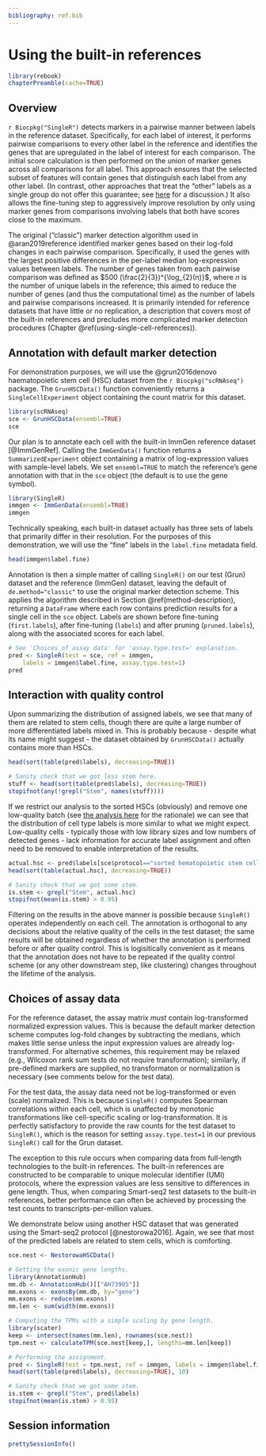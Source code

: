 ```yaml
---
bibliography: ref.bib
---
```


# Using the built-in references

```r
library(rebook)
chapterPreamble(cache=TRUE)
```

## Overview

`r Biocpkg("SingleR")` detects markers in a pairwise manner between labels in the reference dataset.
Specifically, for each label of interest, it performs pairwise comparisons to every other label in the reference
and identifies the genes that are upregulated in the label of interest for each comparison.
The initial score calculation is then performed on the union of marker genes across all comparisons for all label.
This approach ensures that the selected subset of features will contain genes that distinguish each label from any other label.
(In contrast, other approaches that treat the "other" labels as a single group do not offer this guarantee;
see [here](https://osca.bioconductor.org/marker-detection.html#standard-application) for a discussion.)
It also allows the fine-tuning step to aggressively improve resolution by only using marker genes 
from comparisons involving labels that both have scores close to the maximum.

The original ("classic") marker detection algorithm used in @aran2019reference identified marker genes 
based on their log-fold changes in each pairwise comparison.
Specifically, it used the genes with the largest positive differences in the per-label median log-expression values between labels.
The number of genes taken from each pairwise comparison was defined as $500 (\frac{2}{3})^{\log_{2}(n)}$,
where $n$ is the number of unique labels in the reference;
this aimed to reduce the number of genes (and thus the computational time) as the number of labels and pairwise comparisons increased.
It is primarily intended for reference datasets that have little or no replication,
a description that covers most of the built-in references 
and precludes more complicated marker detection procedures (Chapter \@ref(using-single-cell-references)).

## Annotation with default marker detection 

For demonstration purposes, we will use the @grun2016denovo haematopoietic stem cell (HSC)
dataset from the `r Biocpkg("scRNAseq")` package.
The `GrunHSCData()` function conveniently returns a `SingleCellExperiment` 
object containing the count matrix for this dataset.

```r
library(scRNAseq)
sce <- GrunHSCData(ensembl=TRUE)
sce
```

Our plan is to annotate each cell with the built-in ImmGen reference dataset [@ImmGenRef].
Calling the `ImmGenData()` function returns a `SummarizedExperiment` object 
containing a matrix of log-expression values with sample-level labels.
We set `ensembl=TRUE` to match the reference's gene annotation with that in the `sce` object
(the default is to use the gene symbol).

```r
library(SingleR)
immgen <- ImmGenData(ensembl=TRUE)
immgen
```

Technically speaking, each built-in dataset actually has three sets of labels that primarily differ in their resolution.
For the purposes of this demonstration, we will use the "fine" labels in the `label.fine` metadata field.

```r
head(immgen$label.fine)
```

Annotation is then a simple matter of calling `SingleR()` on our test (Grun) dataset and the reference (ImmGen) dataset,
leaving the default of `de.method="classic"` to use the original marker detection scheme.
This applies the algorithm described in Section \@ref(method-description),
returning a `DataFrame` where each row contains prediction results for a single cell in the `sce` object.
Labels are shown before fine-tuning (`first.labels`), after fine-tuning (`labels`) and after pruning (`pruned.labels`), 
along with the associated scores for each label.

```r
# See 'Choices of assay data' for 'assay.type.test=' explanation.
pred <- SingleR(test = sce, ref = immgen, 
    labels = immgen$label.fine, assay.type.test=1)
pred
```

## Interaction with quality control

Upon summarizing the distribution of assigned labels, we see that many of them are related to stem cells, 
though there are quite a large number of more differentiated labels mixed in.
This is probably because - despite what its name might suggest -
the dataset obtained by `GrunHSCData()` actually contains more than HSCs.

```r
head(sort(table(pred$labels), decreasing=TRUE))
```

```r
# Sanity check that we got less stem here.
stuff <- head(sort(table(pred$labels), decreasing=TRUE))
stopifnot(any(!grepl("Stem", names(stuff))))
```

If we restrict our analysis to the sorted HSCs (obviously) and remove one low-quality batch
(see [the analysis here](https://osca.bioconductor.org/merged-hcsc.html#quality-control-12) for the rationale)
we can see that the distribution of cell type labels is more similar to what we might expect.
Low-quality cells - typically those with low library sizes and low numbers of detected genes -
lack information for accurate label assignment and often need to be removed to enable interpretation of the results.

```r
actual.hsc <- pred$labels[sce$protocol=="sorted hematopoietic stem cells" & sce$sample!="JC4"]
head(sort(table(actual.hsc), decreasing=TRUE))
```

```r
# Sanity check that we got some stem.
is.stem <- grepl("Stem", actual.hsc)
stopifnot(mean(is.stem) > 0.95)
```

Filtering on the results in the above manner is possible because `SingleR()` operates independently on each cell.
The annotation is orthogonal to any decisions about the relative quality of the cells in the test dataset;
the same results will be obtained regardless of whether the annotation is performed before or after quality control.
This is logisitically convenient as it means that the annotation does not have to be repeated 
if the quality control scheme (or any other downstream step, like clustering) changes throughout the lifetime of the analysis.

## Choices of assay data

For the reference dataset, the assay matrix _must_ contain log-transformed normalized expression values.
This is because the default marker detection scheme computes log-fold changes by subtracting the medians,
which makes little sense unless the input expression values are already log-transformed.
For alternative schemes, this requirement may be relaxed (e.g., Wilcoxon rank sum tests do not require transformation);
similarly, if pre-defined markers are supplied, no transformaton or normalization is necessary (see comments below for the test data).

For the test data, the assay data need not be log-transformed or even (scale) normalized.
This is because `SingleR()` computes Spearman correlations within each cell, 
which is unaffected by monotonic transformations like cell-specific scaling or log-transformation.
It is perfectly satisfactory to provide the raw counts for the test dataset to `SingleR()`,
which is the reason for setting `assay.type.test=1` in our previous `SingleR()` call for the Grun dataset.

The exception to this rule occurs when comparing data from full-length technologies to the built-in references.
The built-in references are constructed to be comparable to unique molecular identifier (UMI) protocols,
where the expression values are less sensitive to differences in gene length.
Thus, when comparing Smart-seq2 test datasets to the built-in references,
better performance can often be achieved by processing the test counts to transcripts-per-million values.

We demonstrate below using another HSC dataset that was generated using the Smart-seq2 protocol [@nestorowa2016].
Again, we see that most of the predicted labels are related to stem cells, which is comforting.

```r
sce.nest <- NestorowaHSCData()

# Getting the exonic gene lengths.
library(AnnotationHub)
mm.db <- AnnotationHub()[["AH73905"]]
mm.exons <- exonsBy(mm.db, by="gene")
mm.exons <- reduce(mm.exons)
mm.len <- sum(width(mm.exons))

# Computing the TPMs with a simple scaling by gene length.
library(scater)
keep <- intersect(names(mm.len), rownames(sce.nest))
tpm.nest <- calculateTPM(sce.nest[keep,], lengths=mm.len[keep])

# Performing the assignment.
pred <- SingleR(test = tpm.nest, ref = immgen, labels = immgen$label.fine)
head(sort(table(pred$labels), decreasing=TRUE), 10)
```

```r
# Sanity check that we got some stem.
is.stem <- grepl("Stem", pred$labels)
stopifnot(mean(is.stem) > 0.95)
```

## Session information {-}

```r
prettySessionInfo()
```
